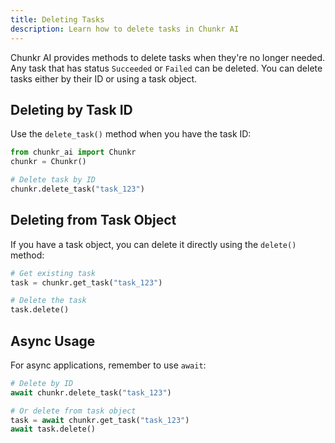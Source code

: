 ```yaml
---
title: Deleting Tasks
description: Learn how to delete tasks in Chunkr AI
---
```


Chunkr AI provides methods to delete tasks when they're no longer needed. Any task that has status `Succeeded` or `Failed` can be deleted.
You can delete tasks either by their ID or using a task object.

## Deleting by Task ID

Use the `delete_task()` method when you have the task ID:

```python
from chunkr_ai import Chunkr
chunkr = Chunkr()

# Delete task by ID
chunkr.delete_task("task_123")
```

## Deleting from Task Object

If you have a task object, you can delete it directly using the `delete()` method:

```python
# Get existing task
task = chunkr.get_task("task_123")

# Delete the task
task.delete()
```

## Async Usage

For async applications, remember to use `await`:

```python
# Delete by ID
await chunkr.delete_task("task_123")

# Or delete from task object
task = await chunkr.get_task("task_123")
await task.delete()
```
